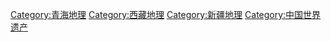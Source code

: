{{Catmore}}

[[Category:青海地理|Category:青海地理]]
[[Category:西藏地理|Category:西藏地理]]
[[Category:新疆地理|Category:新疆地理]]
[[Category:中国世界遗产|Category:中国世界遗产]]
